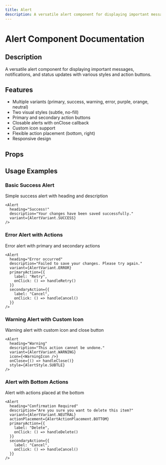 ```yaml
---
title: Alert
description: A versatile alert component for displaying important messages, notifications, and status updates with various styles and action buttons.
---
```



# Alert Component Documentation

## Description
A versatile alert component for displaying important messages, notifications, and status updates with various styles and action buttons.

## Features
- Multiple variants (primary, success, warning, error, purple, orange, neutral)
- Two visual styles (subtle, no-fill)
- Primary and secondary action buttons
- Closable alerts with onClose callback
- Custom icon support
- Flexible action placement (bottom, right)
- Responsive design

## Props

<BlendTypeTable componentMeta={alertMeta} />

## Usage Examples

### Basic Success Alert
Simple success alert with heading and description

```tsx
<Alert
  heading="Success!"
  description="Your changes have been saved successfully."
  variant={AlertVariant.SUCCESS}
/>
```

### Error Alert with Actions
Error alert with primary and secondary actions

```tsx
<Alert
  heading="Error occurred"
  description="Failed to save your changes. Please try again."
  variant={AlertVariant.ERROR}
  primaryAction={{
    label: "Retry",
    onClick: () => handleRetry()
  }}
  secondaryAction={{
    label: "Cancel",
    onClick: () => handleCancel()
  }}
/>
```

### Warning Alert with Custom Icon
Warning alert with custom icon and close button

```tsx
<Alert
  heading="Warning"
  description="This action cannot be undone."
  variant={AlertVariant.WARNING}
  icon={<WarningIcon />}
  onClose={() => handleClose()}
  style={AlertStyle.SUBTLE}
/>
```

### Alert with Bottom Actions
Alert with actions placed at the bottom

```tsx
<Alert
  heading="Confirmation Required"
  description="Are you sure you want to delete this item?"
  variant={AlertVariant.NEUTRAL}
  actionPlacement={AlertActionPlacement.BOTTOM}
  primaryAction={{
    label: "Delete",
    onClick: () => handleDelete()
  }}
  secondaryAction={{
    label: "Cancel",
    onClick: () => handleCancel()
  }}
/>
```

